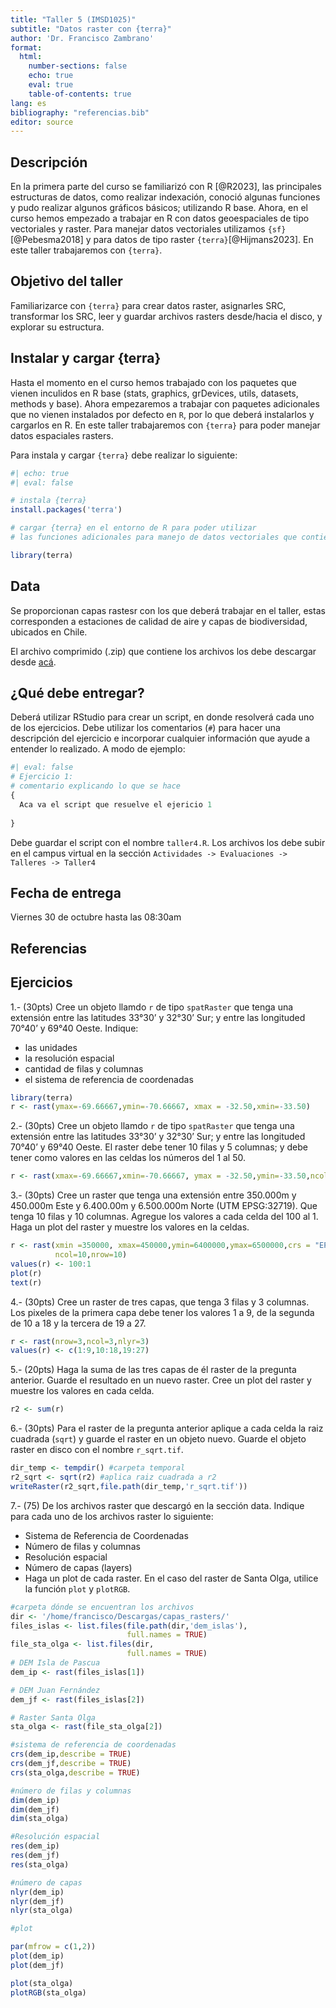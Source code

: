 ```yaml
---
title: "Taller 5 (IMSD1025)"
subtitle: "Datos raster con {terra}"
author: 'Dr. Francisco Zambrano'
format: 
  html:
    number-sections: false
    echo: true
    eval: true
    table-of-contents: true
lang: es
bibliography: "referencias.bib"
editor: source
---
```


## Descripción

En la primera parte del curso se familiarizó con R [@R2023], las principales estructuras de datos, como realizar indexación, conoció algunas funciones y pudo realizar algunos gráficos básicos; utilizando R base. Ahora, en el curso hemos empezado a trabajar en R con datos geoespaciales de tipo vectoriales y raster. Para manejar datos vectoriales utilizamos `{sf}` [@Pebesma2018] y para datos de tipo raster `{terra}`[@Hijmans2023]. En este taller trabajaremos con `{terra}`.

## Objetivo del taller

Familiarizarce con `{terra}` para crear datos raster, asignarles SRC, transformar los SRC, leer y guardar archivos rasters desde/hacia el disco, y explorar su estructura.

## Instalar y cargar {terra}

Hasta el momento en el curso hemos trabajado con los paquetes que vienen inculidos en R base (stats, graphics, grDevices, utils, datasets, methods y base). Ahora empezaremos a trabajar con paquetes adicionales que no vienen instalados por defecto en `R`, por lo que deberá instalarlos y cargarlos en R. En este taller trabajaremos con `{terra}` para poder manejar datos espaciales rasters.

Para instala y cargar `{terra}` debe realizar lo siguiente:

```r
#| echo: true
#| eval: false

# instala {terra}
install.packages('terra')

# cargar {terra} en el entorno de R para poder utilizar 
# las funciones adicionales para manejo de datos vectoriales que contiene

library(terra)
```

## Data

Se proporcionan capas rastesr con los que deberá trabajar en el taller, estas corresponden a estaciones de calidad de aire y capas de biodiversidad, ubicados en Chile.

El archivo comprimido (.zip) que contiene los archivos los debe descargar desde [acá](https://drive.google.com/file/d/15F5zIXbz86fjf6IzyOVRaR11C8B0-HFA/view?usp=sharing).

## ¿Qué debe entregar?

Deberá utilizar RStudio para crear un script, en donde resolverá cada uno de los ejercicios. Debe utilizar los comentarios (`#`) para hacer una descripción del ejercicio e incorporar cualquier información que ayude a entender lo realizado. A modo de ejemplo:

```r
#| eval: false
# Ejercicio 1:
# comentario explicando lo que se hace
{
  Aca va el script que resuelve el ejericio 1
  
}
```

Debe guardar el script con el nombre `taller4.R`. Los archivos los debe subir en el campus virtual en la sección `Actividades -> Evaluaciones -> Talleres -> Taller4`

## Fecha de entrega

Viernes 30 de octubre hasta las 08:30am

## Referencias

::: {#refs}
:::

## Ejercicios

1.- (30pts) Cree un objeto llamdo `r` de tipo `spatRaster` que tenga una extensión entre las latitudes 33°30' y 32°30' Sur; y entre las longituded 70°40' y 69°40 Oeste. Indique:

- las unidades
- la resolución espacial
- cantidad de filas y columnas
- el sistema de referencia de coordenadas

```r
library(terra)
r <- rast(ymax=-69.66667,ymin=-70.66667, xmax = -32.50,xmin=-33.50)
```

2.- (30pts) Cree un objeto llamdo `r` de tipo `spatRaster` que tenga una extensión entre las latitudes 33°30' y 32°30' Sur; y entre las longituded 70°40' y 69°40 Oeste. El raster debe tener 10 filas y 5 columnas; y debe tener como valores en las celdas los números del 1 al 50. 

```r
r <- rast(xmax=-69.66667,xmin=-70.66667, ymax = -32.50,ymin=-33.50,ncol=5,nrow=10)
```

3.- (30pts) Cree un raster que tenga una extensión entre 350.000m y 450.000m Este y 6.400.00m y 6.500.000m Norte (UTM EPSG:32719). Que tenga 10 filas y 10 columnas. Agregue los valores a cada celda del 100 al 1. Haga un plot del raster y muestre los valores en la celdas.

```r
r <- rast(xmin =350000, xmax=450000,ymin=6400000,ymax=6500000,crs = "EPSG:32719",
          ncol=10,nrow=10)
values(r) <- 100:1
plot(r)
text(r)

```

4.- (30pts) Cree un raster de tres capas, que tenga 3 filas y 3 columnas. Los pixeles de la primera capa debe tener los valores 1 a 9, de la segunda de 10 a 18 y la tercera de 19 a 27.

```r
r <- rast(nrow=3,ncol=3,nlyr=3)
values(r) <- c(1:9,10:18,19:27)
```

5.- (20pts) Haga la suma de las tres capas de él raster de la pregunta anterior. Guarde el resultado en un nuevo raster. Cree un plot del raster y muestre los valores en cada celda.

```r

r2 <- sum(r)
```

6.- (30pts) Para el raster de la pregunta anterior aplique a cada celda la raiz cuadrada (`sqrt`) y guarde el raster en un objeto nuevo. Guarde el objeto raster en disco con el nombre `r_sqrt.tif`.

```r
dir_temp <- tempdir() #carpeta temporal
r2_sqrt <- sqrt(r2) #aplica raiz cuadrada a r2
writeRaster(r2_sqrt,file.path(dir_temp,'r_sqrt.tif'))
```

7.- (75) De los archivos raster que descargó en la sección data. Indique para cada uno de los archivos raster lo siguiente:

- Sistema de Referencia de Coordenadas
- Número de filas y columnas
- Resolución espacial
- Número de capas (layers)
- Haga un plot de cada raster. En el caso del raster de Santa Olga, utilice la función `plot` y `plotRGB`.

```r
#carpeta dónde se encuentran los archivos
dir <- '/home/francisco/Descargas/capas_rasters/' 
files_islas <- list.files(file.path(dir,'dem_islas'),
                          full.names = TRUE)
file_sta_olga <- list.files(dir,
                          full.names = TRUE)
# DEM Isla de Pascua
dem_ip <- rast(files_islas[1])

# DEM Juan Fernández
dem_jf <- rast(files_islas[2])

# Raster Santa Olga
sta_olga <- rast(file_sta_olga[2])

#sistema de referencia de coordenadas
crs(dem_ip,describe = TRUE)
crs(dem_jf,describe = TRUE)
crs(sta_olga,describe = TRUE)

#número de filas y columnas
dim(dem_ip)
dim(dem_jf)
dim(sta_olga)

#Resolución espacial
res(dem_ip)
res(dem_jf)
res(sta_olga)

#número de capas
nlyr(dem_ip)
nlyr(dem_jf)
nlyr(sta_olga)

#plot

par(mfrow = c(1,2))
plot(dem_ip)
plot(dem_jf)

plot(sta_olga)
plotRGB(sta_olga)
```



